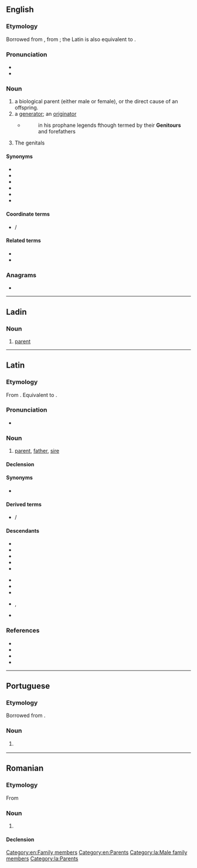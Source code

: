 {{also|genitôr}}
==English==

===Etymology===
{{root|en|ine-pro|*ǵenh₁-}}
Borrowed from {{bor|en|la|genitor}}, from {{der|en|ine-pro|*ǵénh₁tōr}}; the Latin is also equivalent to {{suffix|la|gignō|tor|nocat=1}}.

===Pronunciation===
* {{IPA|en|/ˈdʒɛnɪtə(ɹ)/}}
* {{audio|en|LL-Q1860 (eng)-Vealhurl-genitor.wav|Audio (RP)}}

===Noun===
{{en-noun}}

# a biological parent (either male or female), or the direct cause of an offspring.
# a [[generator]]; an [[originator]]
#* {{RQ:Sheldon Survey}}
#*: in his prophane legends fthough termed by their '''Genitours''' and forefathers
# {{lb|en|obsolete|in the plural}} The genitals
#: {{rfquotek|en|Holland}}

====Synonyms====
* {{l|en|biofather}}
* {{l|en|biomother}}
* {{l|en|bioparent}}
* {{l|en|birthfather}}
* {{l|en|birthmother}}
* {{l|en|birthparent}}

====Coordinate terms====
* {{l|en|genetrix}} / {{l|en|genitrix||female genitor}}

====Related terms====
* {{l|en|progenitor}}
* {{l|en|progenitrix}}

===Anagrams===
* {{anagrams|en|a=eginort|Negrito|ergotin|negrito|toe ring|toering|trigone}}

[[Category:en:Family members]]
[[Category:en:Parents]]

----

==Ladin==

===Noun===
{{lld-noun|m|genitores}}

# [[parent]]

----

==Latin==

===Etymology===
{{root|la|ine-pro|*ǵenh₁-}}
From {{der|la|ine-pro|*ǵénh₁tōr||parent}}. Equivalent to {{suffix|la|gignō|tor}}.

===Pronunciation===
* {{la-IPA|genitor|eccl=yes}}

===Noun===
{{la-noun|genitor<3>|f=genetrīx|f2=genitrīx}}

# [[parent]], [[father]], [[sire]]

====Declension====
{{la-ndecl|genitor<3>}}

====Synonyms====
* {{l|la|pater}}

====Derived terms====
* {{l|la|genetrīx}} / {{l|la|genitrīx}}

====Descendants====
{{top2}}
* {{desc|en|genitor}}
* {{desc|fr|géniteur}}
* {{desc|fur|genitôr}}
* {{desc|io|genitoro}}
* {{desc|it|genitore}}
{{mid2}}
* {{desc|lad|jenitor|tr=יניטור‎זﬞ}}
* {{desc|pt|genitor}}
* {{desc|rm|genitur}}
* {{desc|scn|genituri}}, {{l|scn|ginituri}}
* {{desc|es|genitor}}
{{bottom}}

===References===
* {{R:L&S}}
* {{R:Elementary Lewis}}
* {{R:du Cange}}
* {{R:Gaffiot}}

[[Category:la:Male family members]]
[[Category:la:Parents]]

----

==Portuguese==

===Etymology===
Borrowed from {{bor|pt|la|genitor}}.

===Noun===
{{pt-noun|m|f=genitora}}

# {{l|en|genitor}} {{gloss|biological parent}}

----

==Romanian==

===Etymology===
From {{bor|ro|fr|géniteur}}

===Noun===
{{ro-noun|m|genitori}}

# {{l|en|genitor}} {{gloss|biological parent}}

====Declension====
{{ro-noun-m}}
